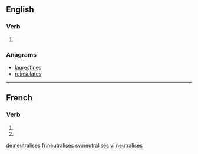 {{also|neutralisés}}
==English==

===Verb===
{{head|en}}

# {{en-third-person singular of|neutralise}}

===Anagrams===
* [[laurestines#English|laurestines]]
* [[reinsulates#English|reinsulates]]

----

==French==

===Verb===
{{fr-verb-form}}

# {{conjugation of|neutraliser||2|s|pres|ind|lang=fr}}
# {{conjugation of|neutraliser||2|s|pres|sub|lang=fr}}

[[de:neutralises]]
[[fr:neutralises]]
[[sv:neutralises]]
[[vi:neutralises]]